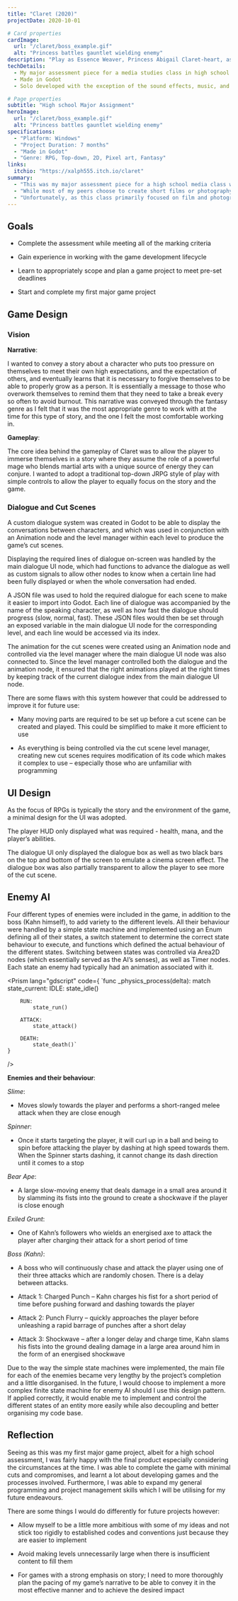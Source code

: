 ```yaml
---
title: "Claret (2020)"
projectDate: 2020-10-01

# Card properties
cardImage:
  url: "/claret/boss_example.gif"
  alt: "Princess battles gauntlet wielding enemy"
description: "Play as Essence Weaver, Princess Abigail Claret-heart, as she battles her way through the Exiled forces invading her Kingdom in this short top-down 2D fantasy RPG. Find their leader, Kahn Salvart, and defeat him to drive the Exiled back and restore peace and order to the land."
techDetails:
  - My major assessment piece for a media studies class in high school
  - Made in Godot
  - Solo developed with the exception of the sound effects, music, and fonts

# Page properties
subtitle: "High school Major Assignment"
heroImage:
  url: "/claret/boss_example.gif"
  alt: "Princess battles gauntlet wielding enemy"
specifications:
  - "Platform: Windows"
  - "Project Duration: 7 months"
  - "Made in Godot"
  - "Genre: RPG, Top-down, 2D, Pixel art, Fantasy"
links:
  itchio: "https://xalph555.itch.io/claret"
summary:
  - "This was my major assessment piece for a high school media class where we were assigned to create a piece of media that conveyed a unique narrative in order to assess our understanding of the production lifecycle for a piece of media (i.e. preproduction, production, and post-production). We had seven months to complete the assessment."
  - "While most of my peers choose to create short films or photography collections, I decided to challenge myself and use this assessment as an excuse to start and finish my first major game project as there was no restriction on the medium of media we could used. I felt that this assessment provided an excellent opportunity to experience the entire game development process, as well as allowing me to learn how to properly scope and develop a complete game."
  - "Unfortunately, as this class primarily focused on film and photography, I knew I would not be able to get much support for my project if I encountered any issues. Moreover, this assessment was being completed during the peak of the Covid-19 pandemic in 2020 where work/ learn from home arrangement were being adopted for the first time."
---
```



## Goals

- Complete the assessment while meeting all of the marking criteria

- Gain experience in working with the game development lifecycle

- Learn to appropriately scope and plan a game project to meet pre-set deadlines

- Start and complete my first major game project

## Game Design

### Vision

**Narrative**:

I wanted to convey a story about a character who puts too pressure on themselves to meet their own high expectations, and the expectation of others, and eventually learns that it is necessary to forgive themselves to be able to properly grow as a person. It is essentially a message to those who overwork themselves to remind them that they need to take a break every so often to avoid burnout. This narrative was conveyed through the fantasy genre as I felt that it was the most appropriate genre to work with at the time for this type of story, and the one I felt the most comfortable working in.

**Gameplay**:

The core idea behind the gameplay of Claret was to allow the player to immerse themselves in a story where they assume the role of a powerful mage who blends martial arts with a unique source of energy they can conjure. I wanted to adopt a traditional top-down JRPG style of play with simple controls to allow the player to equally focus on the story and the game.

### Dialogue and Cut Scenes

A custom dialogue system was created in Godot to be able to display the conversations between characters, and which was used in conjunction with an Animation node and the level manager within each level to produce the game’s cut scenes.

<BlogImage
	imgSrc="/claret/Dialogue System Highlights.png"
	imgAlt="Dialogue set up in editor"
	imgCaption="Dialogue set up in editor"
/>

Displaying the required lines of dialogue on-screen was handled by the main dialogue UI node, which had functions to advance the dialogue as well as custom signals to allow other nodes to know when a certain line had been fully displayed or when the whole conversation had ended.

A JSON file was used to hold the required dialogue for each scene to make it easier to import into Godot. Each line of dialogue was accompanied by the name of the speaking character, as well as how fast the dialogue should progress (slow, normal, fast). These JSON files would then be set through an exposed variable in the main dialogue UI node for the corresponding level, and each line would be accessed via its index.

<BlogImage
	imgSrc="/claret/JSON file example.png"
	imgAlt="Dialogue JSON file example"
	imgCaption="Dialogue JSON file example"
/>

The animation for the cut scenes were created using an Animation node and controlled via the level manager where the main dialogue UI node was also connected to. Since the level manager controlled both the dialogue and the animation node, it ensured that the right animations played at the right times by keeping track of the current dialogue index from the main dialogue UI node.

There are some flaws with this system however that could be addressed to improve it for future use:

- Many moving parts are required to be set up before a cut scene can be created and played. This could be simplified to make it more efficient to use

- As everything is being controlled via the cut scene level manager, creating new cut scenes requires modification of its code which makes it complex to use – especially those who are unfamiliar with programming

## UI Design

As the focus of RPGs is typically the story and the environment of the game, a minimal design for the UI was adopted.

The player HUD only displayed what was required - health, mana, and the player’s abilities.

<BlogImage
	imgSrc="/claret/Player UI in game.png"
	imgAlt="Player in-game UI"
	imgCaption="Player in-game UI"
/>

The dialogue UI only displayed the dialogue box as well as two black bars on the top and bottom of the screen to emulate a cinema screen effect. The dialogue box was also partially transparent to allow the player to see more of the cut scene.

<BlogImage
	imgSrc="/claret/DialogueUI in game.PNG"
	imgAlt="Dialogue UI"
	imgCaption="Dialogue UI"
/>

## Enemy AI

Four different types of enemies were included in the game, in addition to the boss (Kahn himself), to add variety to the different levels. All their behaviour were handled by a simple state machine and implemented using an Enum defining all of their states, a switch statement to determine the correct state behaviour to execute, and functions which defined the actual behaviour of the different states. Switching between states was controlled via Area2D nodes (which essentially served as the AI’s senses), as well as Timer nodes. Each state an enemy had typically had an animation associated with it.


<Prism
	lang="gdscript"
	code={
`func _physics_process(delta):
	match state_current:
		IDLE:
			state_idle()

		RUN:
			state_run()

		ATTACK:
			state_attack()

		DEATH:
			state_death()`
	}
/>
<CaptionBlock
	caption="Switch statement for state machine control"
/>

**Enemies and their behaviour**:

_Slime_:

- Moves slowly towards the player and performs a short-ranged melee attack when they are close enough

<BlogImage
	imgSrc="/claret/slime_attack.gif"
	imgAlt="Slime behaviour"
	imgCaption="Slime behaviour"
/>

_Spinner_:

- Once it starts targeting the player, it will curl up in a ball and being to spin before attacking the player by dashing at high speed towards them. When the Spinner starts dashing, it cannot change its dash direction until it comes to a stop

<BlogImage
	imgSrc="/claret/rolling_enemies.gif"
	imgAlt="Spinner behaviour"
	imgCaption="Spinner behaviour"
/>

_Bear Ape_:

- A large slow-moving enemy that deals damage in a small area around it by slamming its fists into the ground to create a shockwave if the player is close enough

<BlogImage
	imgSrc="/claret/Bear Ape attack.gif"
	imgAlt="Bear Ape behaviour"
	imgCaption="Bear Ape behaviour"
/>

_Exiled Grunt_:

- One of Kahn’s followers who wields an energised axe to attack the player after charging their attack for a short period of time

<BlogImage
	imgSrc="/claret/exiled_enemies.gif"
	imgAlt="Exiled Grunt behaviour"
	imgCaption="Exiled Grunt behaviour"
/>

_Boss (Kahn)_:

- A boss who will continuously chase and attack the player using one of their three attacks which are randomly chosen. There is a delay between attacks.

- Attack 1: Charged Punch – Kahn charges his fist for a short period of time before pushing forward and dashing towards the player

- Attack 2: Punch Flurry – quickly approaches the player before unleashing a rapid barrage of punches after a short delay

- Attack 3: Shockwave – after a longer delay and charge time, Kahn slams his fists into the ground dealing damage in a large area around him in the form of an energised shockwave

<BlogImage
	imgSrc="/claret/KahnAttack1.gif"
	imgAlt="Kahn Attack 1"
	imgCaption="Kahn Attack 1"
/>

<BlogImage
	imgSrc="/claret/KahnAttack2.gif"
	imgAlt="Kahn Attack 2"
	imgCaption="Kahn Attack 2"
/>

<BlogImage
	imgSrc="/claret/KahnAttack3.gif"
	imgAlt="Kahn Attack 3"
	imgCaption="Kahn Attack 3"
/>

Due to the way the simple state machines were implemented, the main file for each of the enemies became very lengthy by the project’s completion and a little disorganised. In the future, I would choose to implement a more complex finite state machine for enemy AI should I use this design pattern. If applied correctly, it would enable me to implement and control the different states of an entity more easily while also decoupling and better organising my code base.

## Reflection

Seeing as this was my first major game project, albeit for a high school assessment, I was fairly happy with the final product especially considering the circumstances at the time. I was able to complete the game with minimal cuts and compromises, and learnt a lot about developing games and the processes involved. Furthermore, I was able to expand my general programming and project management skills which I will be utilising for my future endeavours.

There are some things I would do differently for future projects however:

- Allow myself to be a little more ambitious with some of my ideas and not stick too rigidly to established codes and conventions just because they are easier to implement

- Avoid making levels unnecessarily large when there is insufficient content to fill them

- For games with a strong emphasis on story; I need to more thoroughly plan the pacing of my game’s narrative to be able to convey it in the most effective manner and to achieve the desired impact
